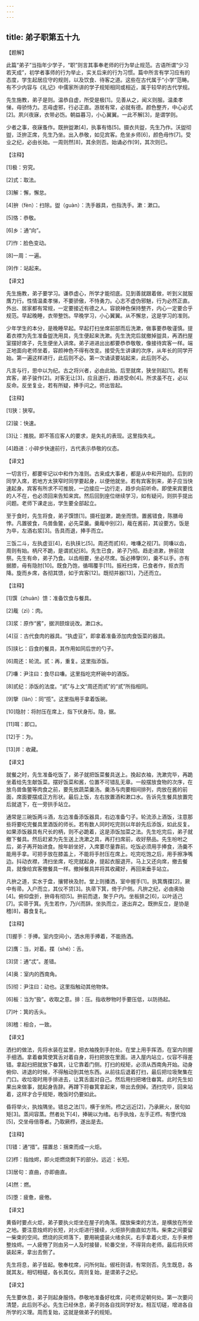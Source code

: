 ```yaml
---
---
---
```

title: 弟子职第五十九
---




【题解】

此篇“弟子”当指年少学子，“职”则言其事奉老师的行为举止规范。古语所谓“少习若天成”，初学者事师的行为举止，实关后来的行为习惯。篇中所言有学习应有的态度，学生起居应守的规则，以及饮食、待客之道。这些在古代属于“小学”范畴。有不少内容与《礼记》中儒家所讲的学子规矩相同或相近，属于较早的古代学规。

先生施教，弟子是则。温恭自虚，所受是极[1]。见善从之，闻义则服。温柔孝悌，毋骄恃力。志毋虚邪，行必正直。游居有常，必就有德。颜色整齐，中心必式[2]。夙兴夜寐，衣带必饬。朝益暮习，小心翼翼。一此不解[3]，是谓学则。

少者之事，夜寐蚤作。既拚盥漱[4]，执事有恪[5]。摄衣共盥，先生乃作。沃盥彻盥，泛拚正席，先生乃坐。出入恭敬，如见宾客。危坐乡师[6]，颜色毋怍[7]。受业之纪，必由长始。一周则然[8]，其余则否。始诵必作[9]，其次则已。

【注释】

[1]极：穷究。

[2]式：取法。

[3]解：懈，懈怠。

[4]拚（fèn）：扫除。盥（guàn）：洗手器具，也指洗手。漱：漱口。

[5]恪：恭敬。

[6]乡：通“向”。

[7]怍：脸色变动。

[8]一周：一遍。

[9]作：站起来。

【译文】

先生施教，弟子要学习。谦恭虚心，所学才能彻底。见到善就跟着做，听到义就服膺力行。性情温柔孝悌，不要骄傲，不恃勇力。心志不虚伪邪魅，行为必然正直。外出、居家都有常规，一定要接近有德之人。容貌神色保持整齐，内心一定要合乎规范。早起晚睡，衣带整饬。早晚学习，小心翼翼。从不懈怠，这是学习的准则。

少年学生的本分，是晚睡早起。早起打扫坐席前部而后洗漱，做事要恭敬谨慎。提着衣襟为先生准备盥洗用具，先生便起来洗漱。先生洗完后就撤掉盥具，再洒扫屋室摆好席子，先生便坐入讲席。弟子进进出出都要恭恭敬敬，像接待宾客一样。端正地面向老师坐着，容颜神色不得有改变。接受先生讲课的次序，从年长的同学开始。第一遍这样进行，此后则不必。第一次诵读要站起来，此后则不必。

凡言与行，思中以为纪。古之将兴者，必由此始。后至就席，狭坐则起[1]。若有宾客，弟子骏作[2]。对客无让[3]，应且遂行，趋进受命[4]。所求虽不在，必以反命。反坐复业，若有所疑，捧手问之。师出皆起。

【注释】

[1]狭：狭窄。

[2]骏：快速。

[3]让：推脱。即不答应客人的要求，是失礼的表现。这里指失礼。

[4]趋进：小碎步快速前行，古代表示恭敬的仪态。

【译文】

一切言行，都要牢记以中和作为准则。古来成大事者，都是从中和开始的。后到的同学入席，若地方太狭窄时同学要起身，以便他就坐。若有宾客到来，弟子应当快速起身。宾客有所求不可推脱，一边接应一边行走，趋步向前听命。即使来宾要找的人不在，也必须回来告知来宾。然后回到座位继续学习，如有疑问，则拱手提出问题。老师下课走出，学生要全部起立。

至于食时，先生将食，弟子馔馈[1]。摄衽盥漱，跪坐而馈。置酱错食，陈膳毋悖。凡置彼食，鸟兽鱼鳖，必先菜羹。羹胾中别[2]，胾在酱前，其设要方。饭是为卒，左酒右浆[3]。告具而退，捧手而立。

三饭二斗，左执虚豆[4]，右执挟匕[5]。周还而贰[6]，唯嗛之视[7]。同嗛以齿，周则有始。柄尺不跪，是谓贰纪[8]。先生已食，弟子乃彻。趋走进漱，拚前敛祭。先生有命，弟子乃食。以齿相要，坐必尽席。饭必捧擥[9]，羹不以手。亦有据膝，毋有隐肘[10]。既食乃饱，循咡覆手[11]。振衽扫席，已食者作，抠衣而降。旋而乡席，各彻其馈，如于宾客[12]。既彻并器[13]，乃还而立。

【注释】

[1]馔（zhuàn）馈：准备饮食与餐具。

[2]胾（zì）：肉。

[3]浆：原作“酱”，据洪颐煊说改。漱口水。

[4]豆：古代食肉的器具。“执虚豆”，即拿着准备添加肉食饭菜的器具。

[5]挟匕：舀食的餐具，其作用如同后世的勺子。

[6]周还：轮流。贰：再，重复。这里指添饭。

[7]嗛：尹注曰：食尽曰嗛。这里指吃完杯碗中的酒饭。

[8]贰纪：添饭的法度。“贰”与上文“周还而贰”的“贰”所指相同。

[9]擥（lǎn）：同“揽”。这里指用手拿着饭碗。

[10]隐肘：将肘压在席上，指下伏身形。隐，据。

[11]咡：即口。

[12]于：为。

[13]并：收藏。

【译文】

就餐之时，先生准备吃饭了，弟子就把饭菜餐具送上。挽起衣袖，洗漱完毕，再跪坐着给先生献饭菜。摆好饭菜和酱，位置不可错乱无章。一般摆放食物的次序，在放鸟兽鱼鳖等肉食之前，要先放蔬菜羹汤。羹汤与肉要相间排列，肉放在酱的前面，席面要摆成正方形状。最后上饭，左右放置酒和漱口水。告诉先生餐具放置完后就退下，在一旁拱手站立。

通常是三碗饭两斗酒，左边准备添饭器具，右边准备勺子。轮流添上酒饭，注意那些将要吃完餐具里酒饭的师长。若有数人同时吃完则以年龄先后添饭，如此反复。如果添饭器具有尺长的柄，则不必跪着，这是添饭加菜之法。先生吃完后，弟子就撤下餐具。然后赶紧为先生送上洗漱之具，再打扫席前，收好祭品。先生吩咐之后，弟子再开始进食。按年龄坐好，入席要尽量靠前。吃饭必须用手捧食，汤羹不能用手拿。可把手放在膝盖上，不能将手肘压在席上。吃完吃饱之后，用手擦净嘴边。抖动衣襟，清扫坐席，吃完就起身，提起衣服退开。马上又还向席，撤去餐具，就像给宾客撤餐具一样。撤掉餐具并将其收藏好，再回来垂手站立。

凡拚之道，实水于盘，攘臂袂及肘。堂上则播洒，室中握手[1]。执箕膺揲[2]，厥中有帚。入户而立，其仪不贷[3]。执帚下箕，倚于户侧。凡拚之纪，必由奥始[4]。俯仰盘折，拚毋有彻[5]。拚前而退，聚于户内。坐板排之[6]，以叶适己[7]。实帚于箕。先生若作，乃兴而辞。坐执而立，遂出弃之。既拚反立，是协是稽[8]，暮食复礼。

【注释】

[1]握手：手捧。室内空间小，洒水用手捧着，不能扬洒。

[2]膺：当，对着。揲（shé）：舌。

[3]贷：通“忒”。差错。

[4]奥：室内的西南角。

[5]彻：尹注曰：动也。这里指触动其他物体。

[6]板：当为“扱”。收取之意。排：压。指收秽物时手要压低，以防扬起。

[7]叶：箕的舌头。

[8]稽：相合，一致。

【译文】

洒扫的做法，先将水装在盆里，把衣袖挽到手肘处。在堂上用手挥洒，在室内则握手细洒。拿着畚箕使箕舌对着自身，将扫把放在里面。进入屋内站立，仪容不得差错。拿起扫把就放下畚箕，让它靠着门侧。打扫的规矩，必须从西南角开始。动身俯仰、进退的时候，不得触动到其他东西。从前往后退着打扫，最后把垃圾聚集在门口。收垃圾时用手排进去，让箕舌面对自己。然后用扫把堵住畚箕。此时先生如果出来做事，就起身告辞。再蹲下将畚箕拿起来，带出去倒掉。洒扫完毕，回来站着，这样才合乎规矩，晚饭时仍要如此。

昏将举火，执烛隅坐。错总之法[1]，横于坐所。栉之远近[2]，乃承厥火，居句如矩[3]。蒸间容蒸。然者处下[4]，捧碗以为绪。右手执烛，左手正栉。有堕代烛[5]，交坐毋倍尊者。乃取厥栉，遂出是去。

【注释】

[1]错：通“措”。摆置总：捆束而成一火炬。

[2]栉：指烛烬，即火炬燃烧剩下的部分。远近：长短。

[3]居句：直曲，亦即曲直。

[4]然：燃。

[5]堕：疲惫，疲倦。

【译文】

黄昏时要点火炬，弟子要执火炬坐在屋子的角落。摆放柴束的方法，是横放在所坐之地。要注意烛烬的长短，对火炬进行接续，火炬排列曲直如方阵。柴束之间要留一柴束的空间。燃烧的灰烬落下，要用碗盛装火绪余灰。右手拿着火炬，左手来修整烛烬。一人疲倦了则由另一人及时接替，轮番交坐，不得背向老师。最后将灰烬装起来，拿出去倒了。

先生将息，弟子皆起。敬奉枕席，问所何趾。俶衽则请，有常则否。先生既息，各就其友。相切相磋，各长其仪。周则复始，是谓弟子之纪。

【译文】

先生要休息，弟子则起身服侍。恭敬地准备好枕席，问老师足朝何处。第一次要问清楚，此后则不必。先生已经休息，弟子则各自找同学好友。相互切磋，增进各自所学的义理。周而复始，这就是做弟子的规矩。